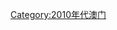 {{Portal|澳門}}
{{Year category}}
{{Year by category
|m=2
|c=0
|d=1
|y=5
|cat=澳門
|sortkey=Macau
|parent=各年澳門
|subcat=2015年中國各省
}}
[[Category:2010年代澳门|Category:2010年代澳门]]